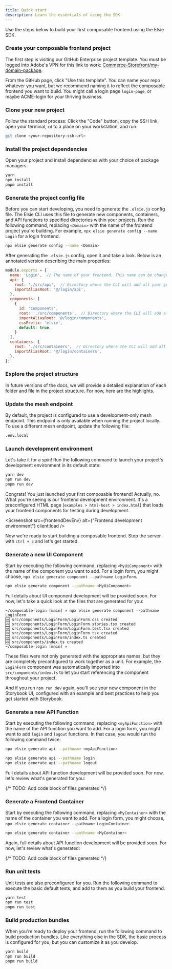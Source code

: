 ```yaml
---
title: Quick start
description: Learn the essentials of using the SDK.
---
```



Use the steps below to build your first composable frontend using the Elsie SDK.

<Steps>

### Create your composable frontend project

The first step is visiting our GitHub Enterprise project template. You must be logged into Adobe's VPN for this link to work: [Commerce-Storefront/my-domain-package](https://git.corp.adobe.com/Commerce-Storefront/my-domain-package).

From the GitHub page, click "Use this template". You can name your repo whatever you want, but we recommend naming it to reflect the composable frontend you want to build. You might call a login page `login-page`, or maybe ACME-login for your thriving business.

### Clone your new project

Follow the standard process: Click the "Code" button, copy the SSH link, open your terminal, `cd` to a place on your workstation, and run:

```bash
git clone <your-repository-ssh-url>
```

### Install the project dependencies

Open your project and install dependencies with your choice of package managers.

```bash
yarn
npm install
pnpm install
```

### Generate the project config file

Before you can start developing, you need to generate the `.elsie.js` config file. The Elsie CLI uses this file to generate new components, containers, and API functions to specified directories within your projects. Run the following command, replacing `<Domain>` with the name of the frontend project you're building. For example, `npx elsie generate config --name Login` for a login frontend.

```bash
npx elsie generate config --name <Domain>
```

After generating the `.elsie.js` config, open it and take a look. Below is an annotated version describing the main properties:

```js
module.exports = {
  name: 'Login',  // The name of your frontend. This name can be changed at any time.
  api: {
    root: './src/api',  // Directory where the CLI will add all your generated API functions.
    importAliasRoot: '@/login/api',
  },
  components: [ 
    {
      id: 'Components',
      root: './src/components',  // Directory where the CLI will add all your generated components.
      importAliasRoot: '@/login/components',
      cssPrefix: 'elsie',
      default: true,
    }
  ],
  containers: {
    root: './src/containers',  // Directory where the CLI will add all your generated containers.
    importAliasRoot: '@/login/containers',
  },
};
```

### Explore the project structure

In future versions of the docs, we will provide a detailed explanation of each folder and file in the project structure. For now, here are the highlights.

<FileTree client:visible>
  <FileTree.Folder name=".storybook" description="— Best-practice Storybook configurations right out of the box" />
  <FileTree.Folder name="examples" defaultOpen>
    <FileTree.Folder name="html-host" defaultOpen description="— Preconfigured HTML UI for testing your composable frontend">
      <FileTree.File name="example.css" />
      <FileTree.File name="favicon.ico" />
      <FileTree.File name="index.html" />
      <FileTree.File name="styles.css" />
    </FileTree.Folder>
  </FileTree.Folder>
  <FileTree.Folder name="src" defaultOpen>
    <FileTree.Folder name="api" description="— By default, the Elsie CLI adds your API functions here"/>
    <FileTree.Folder name="docs" description="— Provides an MDX template to document your frontend"/>
    <FileTree.Folder name="i18n" description="— Internationalization setup with starter en_US.json file"/>
    <FileTree.Folder name="render"/>
  </FileTree.Folder>
  <FileTree.File name=".elsie.js" description="— Configuration file for creating components, containers and functions"/>
  <FileTree.File name=".env.local" description="— Preconfigured settings for a development-only mesh endpoint"/>
  <FileTree.File name=".eslintrc.js" description="— Preconfigured linting"/>
  <FileTree.File name=".gitignore"/>
  <FileTree.File name=".babel.config.js" description="— Preconfigured babel settings"/>
  <FileTree.File name=".jest.config.js" description="— Preconfigured unit testing"/>
  <FileTree.File name="package.json" description="— Preconfigured dependencies"/>
  <FileTree.File name="prettier.config.js" description="— Preconfigured formatting"/>
  <FileTree.File name="README.md" description="— Quick instructional overview of frontend development tasks"/>
  <FileTree.File name="storybook-stories.js" description="— A few more storybook settings"/>
  <FileTree.File name="tsconfig.js" description="— Preconfigured for TypeScript!"/>
  <FileTree.File name="webpack.config.js"/>
</FileTree>

### Update the mesh endpoint

By default, the project is configured to use a development-only mesh endpoint. This endpoint is only available when running the project locally. To use a different mesh endpoint, update the following file:

```bash
.env.local
```

### Launch development environment

Let's take it for a spin! Run the following command to launch your project's development environment in its default state:

```bash
yarn dev
npm run dev
pnpm run dev
```

Congrats! You just launched your first composable frontend! Actually, no. What you're seeing is our frontend development environment. It's a preconfigured HTML page (`examples > html-host > index.html`) that loads your frontend components for testing during development.

<Screenshot src={frontendDevEnv} alt={"Frontend development environment"} client:load />

Now we're ready to start building a composable frontend. Stop the server with `ctrl + c` and let's get started.

### Generate a new UI Component

Start by executing the following command, replacing `<MyUiComponent>` with the name of the component you want to add. For a login form, you might choose, `npx elsie generate component --pathname LoginForm`.

```bash
npx elsie generate component --pathname <MyUiComponent>
```

Full details about UI component development will be provided soon. For now, let's take a quick look at the files that are generated for you:

```console
~/composable-login [main] » npx elsie generate component --pathname LoginForm
🆕 src/components/LoginForm/LoginForm.css created
🆕 src/components/LoginForm/LoginForm.stories.tsx created
🆕 src/components/LoginForm/LoginForm.test.tsx created
🆕 src/components/LoginForm/LoginForm.tsx created
🆕 src/components/LoginForm/index.ts created
🆕 src/components/index.ts created
~/composable-login [main] » 
```

These files were not only generated with the appropriate names, but they are completely preconfigured to work together as a unit. For example, the `LoginForm` component was automatically imported into `src/components/index.ts` to let you start referencing the component throughout your project.

And if you run `npm run dev` again, you'll see your new component in the Storybook UI, configured with an example and best practices to help you get started with Storybook.

### Generate a new API Function

Start by executing the following command, replacing `<myApiFunction>` with the name of the API function you want to add. For a login form, you might want to add `login` and `logout` functions. In that case, you would run the following command twice:

```bash
npx elsie generate api --pathname <myApiFunction>

npx elsie generate api --pathname login
npx elsie generate api --pathname logout
```

Full details about API function development will be provided soon. For now, let's review what's generated for you:

{/* TODO: Add code block of files generated */}

### Generate a Frontend Container

Start by executing the following command, replacing `<MyContainer>` with the name of the container you want to add. For a login form, you might choose, `npx elsie generate container --pathname LoginContainer`.

```bash
npx elsie generate container --pathname <MyContainer>
```

Again, full details about API function development will be provided soon. For now, let's review what's generated:

{/* TODO: Add code block of files generated */}

### Run unit tests

Unit tests are also preconfigured for you. Run the following command to execute the basic default tests, and add to them as you build your frontend.

```bash
yarn test
npm run test
pnpm run test
```

### Build production bundles

When you're ready to deploy your frontend, run the following command to build production bundles. Like everything else in the SDK, the basic process is configured for you, but you can customize it as you develop.

```bash
yarn build
npm run build
pnpm run build
```

</Steps>
